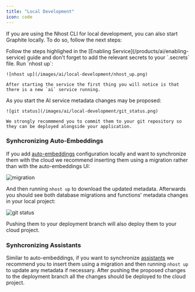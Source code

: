 ```yaml
---
title: "Local Development"
icon: code
---
```


If you are using the Nhost CLI for local development, you can also start Graphite locally. To do so, follow the next steps:


<Steps>
  <Step title="Configuring the Service">
    Follow the steps highlighed in the [Enabling Service](/products/ai/enabling-service) guide and don't forget to add the relevant secrets to your `.secrets` file.
  </Step>
  <Step title="Start nhost">
    Run `nhost up`:

    ![nhost up](/images/ai/local-development/nhost_up.png)

    After starting the service the first thing you will notice is that there is a new `ai` service running.
  </Step>
  <Step title="Commit metadata changes">
    As you start the AI service metadata changes may be proposed:

    ![git status](/images/ai/local-development/git_status.png)

    We strongly recommmend you to commit them to your git repository so they can be deployed alongside your application.
  </Step>
</Steps>


### Synhcronizing Auto-Embeddings

If you add [auto-embeddings](/products/ai/auto-embeddings) configuration locally and want to synchronize them with the cloud we recommend inserting them using a migration rather than with the auto-embeddings UI:

![migration](/images/ai/local-development/migration.png)

And then running `nhost up` to download the updated metadata. Afterwards you should see both database migrations and functions' metadata changes in your local project:

![git status](/images/ai/local-development/git_status_functions.png)

Pushing them to your deployment branch will also deploy them to your cloud project.

### Synhcronizing Assistants

Similar to auto-embeddings, if you want to synchronize [assistants](/products/ai/assistants) we recommend you to insert them using a migration and then running `nhost up` to update any metadata if necessary. After pushing the proposed changes to the deployment branch all the changes should be deployed to the cloud project.
